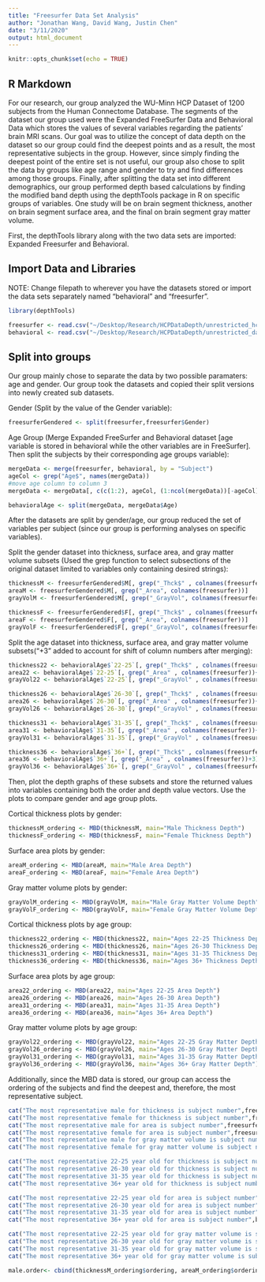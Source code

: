 ```yaml
---
title: "Freesurfer Data Set Analysis"
author: "Jonathan Wang, David Wang, Justin Chen"
date: "3/11/2020"
output: html_document
---
```


```r
knitr::opts_chunk$set(echo = TRUE)
```

## R Markdown

For our research, our group analyzed the WU-Minn HCP Dataset of 1200 subjects from the Human Connectome Database. The segments of the dataset our group used were the Expanded FreeSurfer Data and Behavioral Data which stores the values of several variables regarding the patients' brain MRI scans. Our goal was to utilize the concept of data depth on the dataset so our group could find the deepest points and as a result, the most representative subjects in the group. However, since simply finding the deepest point of the entire set is not useful, our group also chose to split the data by groups like age range and gender to try and find differences among those groups. Finally, after splitting the data set into different demographics, our group performed depth based calculations by finding the modified band depth using the depthTools package in R on specific groups of variables. One study will be on brain segment thickness, another on brain segment surface area, and the final on brain segment gray matter volume.

First, the depthTools library along with the two data sets are imported: Expanded Freesurfer and Behavioral. 

## Import Data and Libraries
NOTE: Change filepath to wherever you have the datasets stored or import the data sets separately named "behavioral" and "freesurfer".
```r
library(depthTools)

freesurfer <- read.csv("~/Desktop/Research/HCPDataDepth/unrestricted_hcp_freesurfer.csv")
behavioral <- read.csv("~/Desktop/Research/HCPDataDepth/unrestricted_davidwangmo_3_5_2020_8_34_42.csv")
```

## Split into groups

Our group mainly chose to separate the data by two possible paramaters: age and gender. Our group took the datasets and copied their split versions into newly created sub datasets.

Gender (Split by the value of the Gender variable):
```r
freesurferGendered <- split(freesurfer,freesurfer$Gender)
```

Age Group (Merge Expanded FreeSurfer and Behavioral dataset [age variable is stored in behavioral while the other variables are in FreeSurfer]. Then split the subjects by their corresponding age groups variable):
```r
mergeData <- merge(freesurfer, behavioral, by = "Subject")
ageCol <- grep("Age$", names(mergeData))
#move age column to column 3
mergeData <- mergeData[, c(c(1:2), ageCol, (1:ncol(mergeData))[-ageCol])]

behavioralAge <- split(mergeData, mergeData$Age)
```

After the datasets are split by gender/age, our group reduced the set of variables per subject (since our group is performing analyses on specific variables).

Split the gender dataset into thickness, surface area, and gray matter volume subsets (Used the grep function to select subsections of the original dataset limited to variables only containing desired strings):

```r
thicknessM <- freesurferGendered$M[, grep("_Thck$" , colnames(freesurfer))]
areaM <- freesurferGendered$M[, grep("_Area", colnames(freesurfer))]
grayVolM <- freesurferGendered$M[, grep("_GrayVol", colnames(freesurfer))]

thicknessF <- freesurferGendered$F[, grep("_Thck$" , colnames(freesurfer))]
areaF <- freesurferGendered$F[, grep("_Area", colnames(freesurfer))]
grayVolF <- freesurferGendered$F[, grep("_GrayVol", colnames(freesurfer))]
```

Split the age dataset into thickness, surface area, and gray matter volume subsets("+3" added to account for shift of column numbers after merging):
```r
thickness22 <- behavioralAge$`22-25`[, grep("_Thck$" , colnames(freesurfer))+3]
area22 <- behavioralAge$`22-25`[, grep("_Area" , colnames(freesurfer))+3]
grayVol22 <- behavioralAge$`22-25`[, grep("_GrayVol" , colnames(freesurfer))+3]

thickness26 <- behavioralAge$`26-30`[, grep("_Thck$" , colnames(freesurfer))+3]
area26 <- behavioralAge$`26-30`[, grep("_Area" , colnames(freesurfer))+3]
grayVol26 <- behavioralAge$`26-30`[, grep("_GrayVol" , colnames(freesurfer))+3]

thickness31 <- behavioralAge$`31-35`[, grep("_Thck$" , colnames(freesurfer))+3]
area31 <- behavioralAge$`31-35`[, grep("_Area" , colnames(freesurfer))+3]
grayVol31 <- behavioralAge$`31-35`[, grep("_GrayVol" , colnames(freesurfer))+3]

thickness36 <- behavioralAge$`36+`[, grep("_Thck$" , colnames(freesurfer))+3]
area36 <- behavioralAge$`36+`[, grep("_Area" , colnames(freesurfer))+3]
grayVol36 <- behavioralAge$`36+`[, grep("_GrayVol" , colnames(freesurfer))+3]
```

Then, plot the depth graphs of these subsets and store the returned values into variables containing both the order and depth value vectors. Use the plots to compare gender and age group plots.

Cortical thickness plots by gender:
```r
thicknessM_ordering <- MBD(thicknessM, main="Male Thickness Depth")
thicknessF_ordering <- MBD(thicknessF, main="Female Thickness Depth")
```

Surface area plots by gender:
```r
areaM_ordering <- MBD(areaM, main="Male Area Depth")
areaF_ordering <- MBD(areaF, main="Female Area Depth")
```

Gray matter volume plots by gender:
```r
grayVolM_ordering <- MBD(grayVolM, main="Male Gray Matter Volume Depth")
grayVolF_ordering <- MBD(grayVolF, main="Female Gray Matter Volume Depth")
```

Cortical thickness plots by age group:
```r
thickness22_ordering <- MBD(thickness22, main="Ages 22-25 Thickness Depth")
thickness26_ordering <- MBD(thickness26, main="Ages 26-30 Thickness Depth")
thickness31_ordering <- MBD(thickness31, main="Ages 31-35 Thickness Depth")
thickness36_ordering <- MBD(thickness36, main="Ages 36+ Thickness Depth")
```

Surface area plots by age group:
```r
area22_ordering <- MBD(area22, main="Ages 22-25 Area Depth")
area26_ordering <- MBD(area26, main="Ages 26-30 Area Depth")
area31_ordering <- MBD(area31, main="Ages 31-35 Area Depth")
area36_ordering <- MBD(area36, main="Ages 36+ Area Depth")
```

Gray matter volume plots by age group:
```r
grayVol22_ordering <- MBD(grayVol22, main="Ages 22-25 Gray Matter Depth")
grayVol26_ordering <- MBD(grayVol26, main="Ages 26-30 Gray Matter Depth")
grayVol31_ordering <- MBD(grayVol31, main="Ages 31-35 Gray Matter Depth")
grayVol36_ordering <- MBD(grayVol36, main="Ages 36+ Gray Matter Depth")
```

Additionally, since the MBD data is stored, our group can access the ordering of the subjects and find the deepest and, therefore, the most representative subject.

```r
cat("The most representative male for thickness is subject number",freesurferGendered$M$Subject[thicknessM_ordering$ordering[1]],"\n")
cat("The most representative female for thickness is subject number",freesurferGendered$F$Subject[thicknessF_ordering$ordering[1]],"\n")
cat("The most representative male for area is subject number",freesurferGendered$M$Subject[areaM_ordering$ordering[1]],"\n")
cat("The most representative female for area is subject number",freesurferGendered$F$Subject[areaF_ordering$ordering[1]],"\n")
cat("The most representative male for gray matter volume is subject number",freesurferGendered$M$Subject[grayVolM_ordering$ordering[1]],"\n")
cat("The most representative female for gray matter volume is subject number",freesurferGendered$F$Subject[grayVolF_ordering$ordering[1]],"\n")

cat("The most representative 22-25 year old for thickness is subject number",behavioralAge$`22-25`$Subject[thickness22_ordering$ordering[1]],"\n")
cat("The most representative 26-30 year old for thickness is subject number",behavioralAge$`26-30`$Subject[thickness26_ordering$ordering[1]],"\n")
cat("The most representative 31-35 year old for thickness is subject number",behavioralAge$`31-35`$Subject[thickness31_ordering$ordering[1]],"\n")
cat("The most representative 36+ year old for thickness is subject number",behavioralAge$`36+`$Subject[thickness36_ordering$ordering[1]],"\n")

cat("The most representative 22-25 year old for area is subject number",behavioralAge$`22-25`$Subject[area22_ordering$ordering[1]],"\n")
cat("The most representative 26-30 year old for area is subject number",behavioralAge$`26-30`$Subject[area26_ordering$ordering[1]],"\n")
cat("The most representative 31-35 year old for area is subject number",behavioralAge$`31-35`$Subject[area31_ordering$ordering[1]],"\n")
cat("The most representative 36+ year old for area is subject number",behavioralAge$`36+`$Subject[area36_ordering$ordering[1]],"\n")

cat("The most representative 22-25 year old for gray matter volume is subject number",behavioralAge$`22-25`$Subject[grayVol22_ordering$ordering[1]],"\n")
cat("The most representative 26-30 year old for gray matter volume is subject number",behavioralAge$`26-30`$Subject[grayVol26_ordering$ordering[1]],"\n")
cat("The most representative 31-35 year old for gray matter volume is subject number",behavioralAge$`31-35`$Subject[grayVol31_ordering$ordering[1]],"\n")
cat("The most representative 36+ year old for gray matter volume is subject number",behavioralAge$`36+`$Subject[grayVol36_ordering$ordering[1]],"\n")
```

```r
male.order<- cbind(thicknessM_ordering$ordering, areaM_ordering$ordering,grayVolM_ordering$ordering)
```